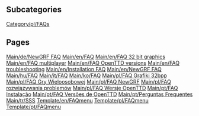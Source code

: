 
== Subcategories ==
[[Category/pl/FAQs]]

== Pages ==
[[Main/de/NewGRF FAQ]]
[[Main/en/FAQ]]
[[Main/en/FAQ 32 bit graphics]]
[[Main/en/FAQ multiplayer]]
[[Main/en/FAQ OpenTTD versions]]
[[Main/en/FAQ troubleshooting]]
[[Main/en/Installation FAQ]]
[[Main/en/NewGRF FAQ]]
[[Main/hu/FAQ]]
[[Main/it/FAQ]]
[[Main/ko/FAQ]]
[[Main/pl/FAQ Grafiki 32bpp]]
[[Main/pl/FAQ Gry Wieloosobowej]]
[[Main/pl/FAQ NewGRF]]
[[Main/pl/FAQ rozwiązywania problemów]]
[[Main/pl/FAQ Wersje OpenTTD]]
[[Main/pt/FAQ Instalação]]
[[Main/pt/FAQ Versões de OpenTTD]]
[[Main/pt/Perguntas Frequentes]]
[[Main/tr/SSS]]
[[Template/en/FAQmenu]]
[[Template/pl/FAQmenu]]
[[Template/pt/FAQmenu]]
